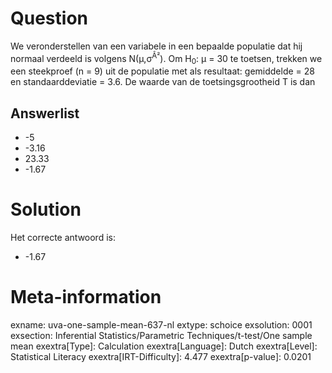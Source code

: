 Question
========

We veronderstellen van een variabele in een bepaalde populatie dat hij
normaal verdeeld is volgens N(μ,σ^Â²^). Om H~0~: μ = 30 te toetsen,
trekken we een steekproef (n = 9) uit de populatie met als resultaat:
gemiddelde = 28 en standaarddeviatie = 3.6. De waarde van de
toetsingsgrootheid T is dan


Answerlist
----------

* -5
* -3.16
* 23.33
* -1.67

Solution
========

Het correcte antwoord is: 

* -1.67

Meta-information
================
exname: uva-one-sample-mean-637-nl
extype: schoice
exsolution: 0001
exsection: Inferential Statistics/Parametric Techniques/t-test/One sample mean
exextra[Type]: Calculation
exextra[Language]: Dutch
exextra[Level]: Statistical Literacy
exextra[IRT-Difficulty]: 4.477
exextra[p-value]: 0.0201
